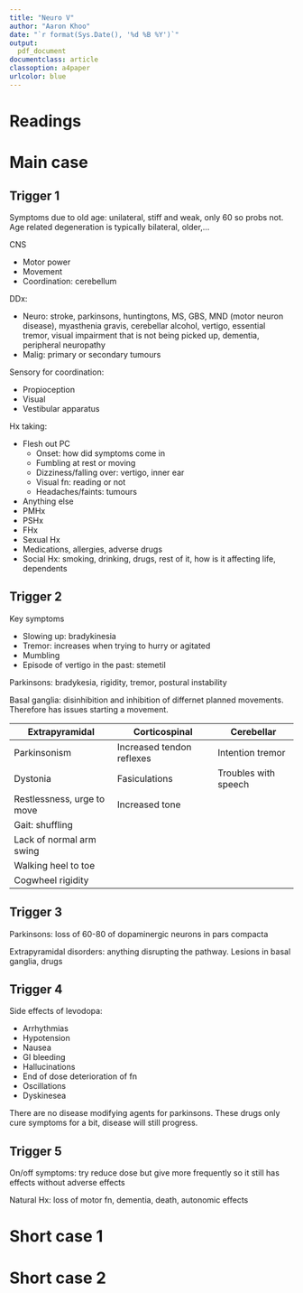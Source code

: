 ```yaml
---
title: "Neuro V"
author: "Aaron Khoo"
date: "`r format(Sys.Date(), '%d %B %Y')`"
output:
  pdf_document
documentclass: article
classoption: a4paper
urlcolor: blue
---
```


# Readings

# Main case

## Trigger 1

Symptoms due to old age: unilateral, stiff and weak, only 60 so probs not. Age related degeneration is typically bilateral, older,...

CNS

-  Motor power
-  Movement
-  Coordination: cerebellum

DDx:

-  Neuro: stroke, parkinsons, huntingtons, MS, GBS, MND (motor neuron disease), myasthenia gravis, cerebellar alcohol, vertigo, essential tremor, visual impairment that is not being picked up, dementia, peripheral neuropathy
-  Malig: primary or secondary tumours

Sensory for coordination:

-  Propioception
-  Visual
-  Vestibular apparatus

Hx taking:

-  Flesh out PC
    -  Onset: how did symptoms come in
    -  Fumbling at rest or moving
    -  Dizziness/falling over: vertigo, inner ear
    -  Visual fn: reading or not
    -  Headaches/faints: tumours
-  Anything else
-  PMHx
-  PSHx
-  FHx
-  Sexual Hx
-  Medications, allergies, adverse drugs
-  Social Hx: smoking, drinking, drugs, rest of it, how is it affecting life, dependents

## Trigger 2

Key symptoms

-  Slowing up: bradykinesia
-  Tremor: increases when trying to hurry or agitated
-  Mumbling
-  Episode of vertigo in the past: stemetil

Parkinsons: bradykesia, rigidity, tremor, postural instability

Basal ganglia: disinhibition and inhibition of differnet planned movements. Therefore has issues starting a movement. 

| Extrapyramidal             | Corticospinal             | Cerebellar           |
|----------------------------|---------------------------|----------------------|
| Parkinsonism               | Increased tendon reflexes | Intention tremor     |
| Dystonia                   | Fasiculations             | Troubles with speech |
| Restlessness, urge to move | Increased tone            |                      |
| Gait: shuffling            |                           |                      |
| Lack of normal arm swing   |                           |                      |
| Walking heel to toe        |                           |                      |
| Cogwheel rigidity          |                           |                      |

## Trigger 3

Parkinsons: loss of 60-80 of dopaminergic neurons in pars compacta

Extrapyramidal disorders: anything disrupting the pathway. Lesions in basal ganglia, drugs

## Trigger 4

Side effects of levodopa:

-  Arrhythmias
-  Hypotension
-  Nausea
-  GI bleeding
-  Hallucinations
-  End of dose deterioration of fn
-  Oscillations
-  Dyskinesea

There are no disease modifying agents for parkinsons. These drugs only cure symptoms for a bit, disease will still progress.

## Trigger 5

On/off symptoms: try reduce dose but give more frequently so it still has effects without adverse effects

Natural Hx: loss of motor fn, dementia, death, autonomic effects


# Short case 1

# Short case 2
